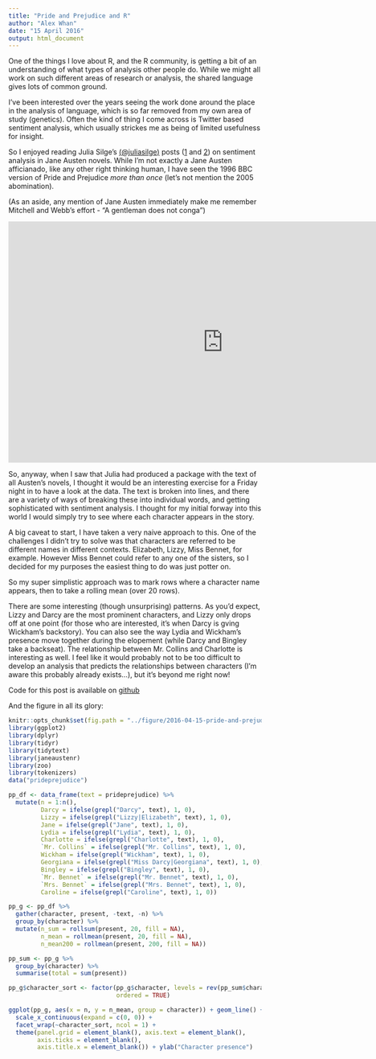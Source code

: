 ```yaml
--- 
title: "Pride and Prejudice and R"
author: "Alex Whan"
date: "15 April 2016"
output: html_document
---
```


One of the things I love about R, and the R community, is getting a bit of an understanding of what types of analysis other people do. While we might all work on such different areas of research or analysis, the shared language gives lots of common ground.

I've been interested over the years seeing the work done around the place in the analysis of language, which is so far removed from my own area of study (genetics). Often the kind of thing I come across is Twitter based sentiment analysis, which usually strickes me as being of limited usefulness for insight. 

So I enjoyed reading Julia Silge's [(@juliasilge)](https://twitter.com/juliasilge/) posts ([1](http://juliasilge.com/blog/You-Must-Allow-Me/) and [2](http://juliasilge.com/blog/If-I-Loved-NLP-Less/)) on sentiment analysis in Jane Austen novels. While I'm not exactly a Jane Austen afficianado, like any other right thinking human, I have seen the 1996 BBC version of Pride and Prejudice *more than once* (let's not mention the 2005 abomination). 

(As an aside, any mention of Jane Austen immediately make me remember Mitchell and Webb's effort - "A gentleman does not conga")

<iframe width="854" height="480" src="https://www.youtube.com/embed/gTchxR4suto" frameborder="0" allowfullscreen></iframe>

So, anyway, when I saw that Julia had produced a package with the text of all Austen's novels, I thought it would be an interesting exercise for a Friday night in to have a look at the data. The text is broken into lines, and there are a variety of ways of breaking these into individual words, and getting sophisticated with sentiment analysis. I thought for my initial forway into this world I would simply try to see where each character appears in the story.

A big caveat to start, I have taken a very naive approach to this. One of the challenges I didn't try to solve was that characters are referred to be different names in different contexts. Elizabeth, Lizzy, Miss Bennet, for example. However Miss Bennet could refer to any one of the sisters, so I decided for my purposes the easiest thing to do was just potter on.

So my super simplistic approach was to mark rows where a character name appears, then to take a rolling mean (over 20 rows). 

There are some interesting (though unsurprising) patterns. As you'd expect, Lizzy and Darcy are the most prominent characters, and Lizzy only drops off at one point (for those who are interested, it's when Darcy is gving Wickham's backstory). You can also see the way Lydia and Wickham's presence move together during the elopement (while Darcy and Bingley take a backseat). The relationship between Mr. Collins and Charlotte is interesting as well. I feel like it would probably not to be too difficult to develop an analysis that predicts the relationships between characters (I'm aware this probably already exists...), but it's beyond me right now!

Code for this post is available on [github](https://github.com/alexwhan/alexwhan.github.io/blob/master/_source/2016-04-15-pride-and-prejudice.Rmd)

And the figure in all its glory:

```r
knitr::opts_chunk$set(fig.path = "../figure/2016-04-15-pride-and-prejudice/", message = FALSE, warning = FALSE)
library(ggplot2)
library(dplyr)
library(tidyr)
library(tidytext)
library(janeaustenr)
library(zoo)
library(tokenizers)
data("prideprejudice")

pp_df <- data_frame(text = prideprejudice) %>% 
  mutate(n = 1:n(),
         Darcy = ifelse(grepl("Darcy", text), 1, 0),
         Lizzy = ifelse(grepl("Lizzy|Elizabeth", text), 1, 0),
         Jane = ifelse(grepl("Jane", text), 1, 0),
         Lydia = ifelse(grepl("Lydia", text), 1, 0),
         Charlotte = ifelse(grepl("Charlotte", text), 1, 0),
         `Mr. Collins` = ifelse(grepl("Mr. Collins", text), 1, 0),
         Wickham = ifelse(grepl("Wickham", text), 1, 0),
         Georgiana = ifelse(grepl("Miss Darcy|Georgiana", text), 1, 0),
         Bingley = ifelse(grepl("Bingley", text), 1, 0),
         `Mr. Bennet` = ifelse(grepl("Mr. Bennet", text), 1, 0),
         `Mrs. Bennet` = ifelse(grepl("Mrs. Bennet", text), 1, 0),
         Caroline = ifelse(grepl("Caroline", text), 1, 0))

pp_g <- pp_df %>% 
  gather(character, present, -text, -n) %>% 
  group_by(character) %>% 
  mutate(n_sum = rollsum(present, 20, fill = NA),
         n_mean = rollmean(present, 20, fill = NA),
         n_mean200 = rollmean(present, 200, fill = NA))

pp_sum <- pp_g %>% 
  group_by(character) %>% 
  summarise(total = sum(present))

pp_g$character_sort <- factor(pp_g$character, levels = rev(pp_sum$character[order(pp_sum$total)]),
                              ordered = TRUE)
```

```r
ggplot(pp_g, aes(x = n, y = n_mean, group = character)) + geom_line() +
  scale_x_continuous(expand = c(0, 0)) +
  facet_wrap(~character_sort, ncol = 1) +
  theme(panel.grid = element_blank(), axis.text = element_blank(),
        axis.ticks = element_blank(),
        axis.title.x = element_blank()) + ylab("Character presence")
  
```
